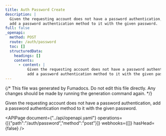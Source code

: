 ```yaml
---
title: Auth Password Create
description: |
  Given the requesting account does not have a password authentication,
  add a password authentication method to it with the given password.
full: false
_openapi:
  method: POST
  route: /auth/password
  toc: []
  structuredData:
    headings: []
    contents:
      - content: |
          Given the requesting account does not have a password authentication,
          add a password authentication method to it with the given password.
---
```


{/* This file was generated by Fumadocs. Do not edit this file directly. Any changes should be made by running the generation command again. */}

Given the requesting account does not have a password authentication,
add a password authentication method to it with the given password.


<APIPage document={"../api/openapi.yaml"} operations={[{"path":"/auth/password","method":"post"}]} webhooks={[]} hasHead={false} />